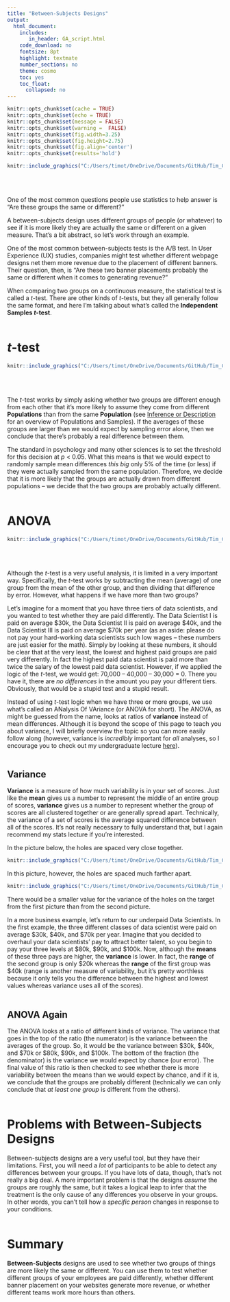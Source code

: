 ```yaml
---
title: "Between-Subjects Designs"
output:
  html_document:
    includes:
       in_header: GA_script.html
    code_download: no
    fontsize: 8pt
    highlight: textmate
    number_sections: no
    theme: cosmo
    toc: yes
    toc_float:
      collapsed: no
---
```


```r
knitr::opts_chunk$set(cache = TRUE)
knitr::opts_chunk$set(echo = TRUE)
knitr::opts_chunk$set(message = FALSE)
knitr::opts_chunk$set(warning =  FALSE)
knitr::opts_chunk$set(fig.width=3.25)
knitr::opts_chunk$set(fig.height=2.75)
knitr::opts_chunk$set(fig.align='center') 
knitr::opts_chunk$set(results='hold') 
```

```r
knitr::include_graphics("C:/Users/timot/OneDrive/Documents/GitHub/Tim_Carsel.github.io/btwgroups_head.jpg")
```
<br/><br/>


One of the most common questions people use statistics to help answer is “Are these groups the same or different?”

A between-subjects design uses different groups of people (or whatever) to see if it is more likely they are actually the same or different on a given measure. That’s a bit abstract, so let’s work through an example.

One of the most common between-subjects tests is the A/B test. In User Experience (UX) studies, companies might test whether different webpage designs net them more revenue due to the placement of different banners. Their question, then, is “Are these two banner placements probably the same or different when it comes to generating revenue?”

When comparing two groups on a continuous measure, the statistical test is called a *t*-test. There are other kinds of *t*-tests, but they all generally follow the same format, and here I’m talking about what’s called the **Independent Samples *t*-test**.
<br/><br/>


# *t*-test
```r
knitr::include_graphics("C:/Users/timot/OneDrive/Documents/GitHub/Tim_Carsel.github.io/different_houses.jpg")
```
<br/><br/>


The *t*-test works by simply asking whether two groups are different enough from each other that it’s more likely to assume they come from different **Populations** than from the same **Population** (see [Inference or Description](http://timcarsel.com/infer-describe.html#populations) for an overview of Populations and Samples). If the averages of these groups are larger than we would expect by sampling error alone, then we conclude that there’s probably a real difference between them. 

The standard in psychology and many other sciences is to set the threshold for this decision at *p* < 0.05. What this means is that we would expect to randomly sample mean differences *this big* only 5% of the time (or less) if they were actually sampled from the same population. Therefore, we decide that it is more likely that the groups are actually drawn from different populations – we decide that the two groups are probably actually different.
<br/><br/>


# ANOVA
```r
knitr::include_graphics("C:/Users/timot/OneDrive/Documents/GitHub/Tim_Carsel.github.io/three_planes.jpg")
```
<br/><br/>


Although the *t*-test is a very useful analysis, it is limited in a very important way. Specifically, the *t*-test works by subtracting the mean (average) of one group from the mean of the other group, and then dividing that difference by error. However, what happens if we have more than two groups?

Let’s imagine for a moment that you have three tiers of data scientists, and you wanted to test whether they are paid differently. The Data Scientist I is paid on average $30k, the Data Scientist II is paid on average $40k, and the Data Scientist III is paid on average $70k per year (as an aside: please do not pay your hard-working data scientists such low wages – these numbers are just easier for the math). Simply by looking at these numbers, it should be clear that at the very least, the lowest and highest paid groups are paid very differently. In fact the highest paid data scientist is paid more than twice the salary of the lowest paid data scientist. However, if we applied the logic of the *t*-test, we would get: 70,000 – 40,000 – 30,000 = 0. There you have it, there are *no differences* in the amount you pay your different tiers. Obviously, that would be a stupid test and a stupid result.

Instead of using *t*-test logic when we have three or more groups, we use what’s called an ANalysis Of VAriance (or ANOVA for short). The ANOVA, as might be guessed from the name, looks at ratios of **variance** instead of mean differences. Although it is beyond the scope of this page to teach you about variance, I will briefly overview the topic so you can more easily follow along (however, variance is *incredibly* important for *all* analyses, so I encourage you to check out my undergraduate lecture [here](https://osf.io/7cn9g/)). 
<br/><br/>


## Variance
**Variance** is a measure of how much variability is in your set of scores. Just like the **mean** gives us a number to represent the middle of an entire group of scores, **variance** gives us a number to represent whether the group of scores are all clustered together or are generally spread apart. Technically, the variance of a set of scores is the average squared difference between all of the scores. It’s not really necessary to fully understand that, but I again recommend my stats lecture if you’re interested.

In the picture below, the holes are spaced very close together. 

```r
knitr::include_graphics("C:/Users/timot/OneDrive/Documents/GitHub/Tim_Carsel.github.io/grouped_target.jpg")
```

In this picture, however, the holes are spaced much farther apart. 

```r
knitr::include_graphics("C:/Users/timot/OneDrive/Documents/GitHub/Tim_Carsel.github.io/distant_target.jpg")
```

There would be a smaller value for the variance of the holes on the target from the first picture than from the second picture.

In a more business example, let’s return to our underpaid Data Scientists. In the first example, the three different classes of data scientist were paid on average $30k, $40k, and $70k per year. Imagine that you decided to overhaul your data scientists’ pay to attract better talent, so you begin to pay your three levels at $80k, $90k, and $100k. Now, although the **means** of these three pays are higher, the **variance** is lower. In fact, the **range** of the second group is only $20k whereas the **range** of the first group was $40k (range is another measure of variability, but it’s pretty worthless because it only tells you the difference between the highest and lowest values whereas variance uses all of the scores).
<br/><br/>


## ANOVA Again
The ANOVA looks at a ratio of different kinds of variance. The variance that goes in the top of the ratio (the numerator) is the variance between the averages of the group. So, it would be the variance between $30k, $40k, and $70k or $80k, $90k, and $100k. The bottom of the fraction (the denominator) is the variance we would expect by chance (our error). The final value of this ratio is then checked to see whether there is more variability between the means than we would expect by chance, and if it is, we conclude that the groups are probably different (technically we can only conclude that *at least one group* is different from the others).
<br/><br/>


# Problems with Between-Subjects Designs
Between-subjects designs are a very useful tool, but they have their limitations. First, you will need a *lot* of participants to be able to detect any differences between your groups. If you have lots of data, though, that's not really a big deal. A more important problem is that the designs *assume* the groups are roughly the same, but it takes a logical leap to infer that the treatment is the only cause of any differences you observe in your groups. In other words, you can't tell how a *specific person* changes in response to your conditions. 
<br/><br/>


# Summary
**Between-Subjects** designs are used to see whether two groups of things are more likely the same or different. You can use them to test whether different groups of your employees are paid differently, whether different banner placement on your websites generate more revenue, or whether different teams work more hours than others.
